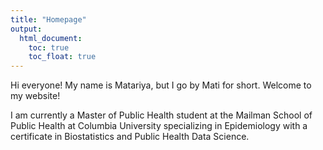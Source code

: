 ```yaml
---
title: "Homepage"
output: 
  html_document:
    toc: true
    toc_float: true
---
```


Hi everyone! My name is Matariya, but I go by Mati for short. Welcome to my website!

I am currently a Master of Public Health student at the Mailman School of Public Health at Columbia University specializing in Epidemiology with a certificate in Biostatistics and Public Health Data Science. 




